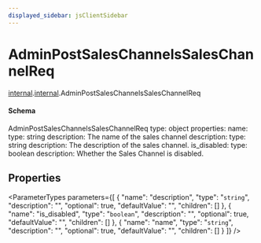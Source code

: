 ```yaml
---
displayed_sidebar: jsClientSidebar
---
```



# AdminPostSalesChannelsSalesChannelReq

[internal](../../admin_discounts/modules/admin_discounts.internal.mdx).[internal](../modules/admin_discounts.internal.internal.mdx).AdminPostSalesChannelsSalesChannelReq

#### Schema

AdminPostSalesChannelsSalesChannelReq
type: object
properties:
  name:
    type: string
    description: The name of the sales channel
  description:
    type: string
    description:  The description of the sales channel.
  is_disabled:
    type: boolean
    description: Whether the Sales Channel is disabled.

## Properties

<ParameterTypes parameters={[
  {
    "name": "description",
    "type": "`string`",
    "description": "",
    "optional": true,
    "defaultValue": "",
    "children": []
  },
  {
    "name": "is_disabled",
    "type": "`boolean`",
    "description": "",
    "optional": true,
    "defaultValue": "",
    "children": []
  },
  {
    "name": "name",
    "type": "`string`",
    "description": "",
    "optional": true,
    "defaultValue": "",
    "children": []
  }
]} />
